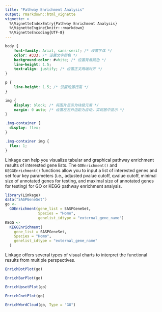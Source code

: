```yaml
---
title: "Pathway Enrichment Analysis"
output: rmarkdown::html_vignette
vignette: >
  %\VignetteIndexEntry{Pathway Enrichment Analysis}
  %\VignetteEngine{knitr::rmarkdown}
  %\VignetteEncoding{UTF-8}
---
```


```css
body {
    font-family: Arial, sans-serif; /* 设置字体 */
    color: #333; /* 设置文字颜色 */
    background-color: #white; /* 设置背景颜色 */
    line-height: 1.5;
    text-align: justify; /* 设置正文两端对齐 */
}

p {
    line-height: 1.5; /* 设置段落行高 */
}

img {
    display: block; /* 将图片显示为块级元素 */
    margin: 0 auto; /* 设置左右外边距为自动，实现居中显示 */
}

.img-container {
  display: flex;
}

.img-container img {
  flex: 1;
}

```

::: {align="justify"}
Linkage can help you visualize tabular and graphical pathway enrichment results of interested gene lists. The `GOEnrichment()` and `KEGGEnrichment()` functions allow you to input a list of interested genes and set four key parameters (i.e., adjusted pvalue cutoff, qvalue cutoff, minimal size of annotated genes for testing, and maximal size of annotated genes for testing) for GO or KEGG pathway enrichment analysis.
::: 
```r
library(Linkage)
data("SASPGeneSet")
go <-
  GOEnrichment(gene_list = SASPGeneSet,
               Species = "Homo",
               genelist_idtype = "external_gene_name")
KEGG <-
  KEGGEnrichment(
    gene_list = SASPGeneSet,
    Species = "Homo",
    genelist_idtype = "external_gene_name"
  )
```

Linkage offers several types of visual charts to interpret the functional results from multiple perspectives.

```r
EnrichDotPlot(go)
```

```r
EnrichBarPlot(go)
```

```r
EnrichUpsetPlot(go)
```

```r
EnrichCnetPlot(go)
```

```r
EnrichWordCloud(go, Type = "GO")
```
